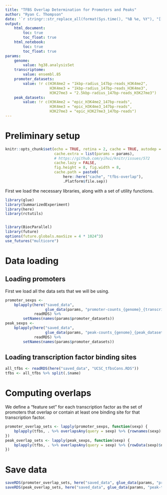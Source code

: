 ```yaml
---
title: "TFBS Overlap Determination for Promoters and Peaks"
author: "Ryan C. Thompson"
date: '`r stringr::str_replace_all(format(Sys.time(), "%B %e, %Y"), "[[:space:]]+", " ")`'
output:
    html_document:
        toc: true
        toc_float: true
    html_notebook:
        toc: true
        toc_float: true
params:
    genome:
        value: hg38.analysisSet
    transcriptome:
        value: ensembl.85
    promoter_datasets:
        value: !r c(H3K4me2 = "1kbp-radius_147bp-reads_H3K4me2",
                    H3K4me3 = "1kbp-radius_147bp-reads_H3K4me3",
                    H3K27me3 = "2.5kbp-radius_147bp-reads_H3K27me3")
    peak_datasets:
        value: !r c(H3K4me2 = "epic_H3K4me2_147bp-reads",
                    H3K4me3 = "epic_H3K4me3_147bp-reads",
                    H3K27me3 = "epic_H3K27me3_147bp-reads")
---
```


# Preliminary setup

```r
knitr::opts_chunk$set(echo = TRUE, retina = 2, cache = TRUE, autodep = TRUE,
                      cache.extra = list(params = params),
                      # https://github.com/yihui/knitr/issues/572
                      cache.lazy = FALSE,
                      fig.height = 8, fig.width = 8,
                      cache.path = paste0(
                          here::here("cache", "tfbs-overlap"),
                          .Platform$file.sep))
```

First we load the necessary libraries, along with a set of utility functions.

```r
library(glue)
library(SummarizedExperiment)
library(here)
library(rctutils)


library(BiocParallel)
library(future)
options(future.globals.maxSize = 4 * 1024^3)
use_futures("multicore")
```

# Data loading

## Loading promoters

First we load all the data sets that we will be using.

```r
promoter_sexps <-
    bplapply(here("saved_data",
                  glue_data(params, "promoter-counts_{genome}_{transcriptome}_{promoter_datasets}.RDS")),
             readRDS) %>%
        setNames(names(params$promoter_datasets))
peak_sexps <-
    bplapply(here("saved_data",
                  glue_data(params, "peak-counts_{genome}_{peak_datasets}.RDS")),
             readRDS) %>%
        setNames(names(params$promoter_datasets))
```


## Loading transcription factor binding sites

```r
all_tfbs <- readRDS(here("saved_data", "UCSC_tfbsCons.RDS"))
tfbs <- all_tfbs %>% split(.$name)
```

# Computing overlaps

We define a "feature set" for each transcription factor as the set of promoters that overlap or contain at least one binding site for that transcription factor.

```r
promoter_overlap_sets <- lapply(promoter_sexps, function(sexp) {
    bplapply(tfbs, . %>% overlapsAny(query = sexp) %>% {rownames(sexp)[.]})
})
peak_overlap_sets <- lapply(peak_sexps, function(sexp) {
    bplapply(tfbs, . %>% overlapsAny(query = sexp) %>% {rowData(sexp)$name[.]})
})
```

# Save data

```r
saveRDS(promoter_overlap_sets, here("saved_data", glue_data(params, "promoter-tfbs-overlap_{genome}_{transcriptome}.RDS")))
saveRDS(peak_overlap_sets, here("saved_data", glue_data(params, "peak-tfbs-overlap_{genome}.RDS")))
```

